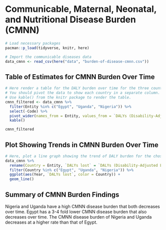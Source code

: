 # Communicable, Maternal, Neonatal, and Nutritional Disease Burden (CMNN)

```r
# Load necessary packages
pacman::p_load(tidyverse, knitr, here)

# Import the communicable diseases data
data_cmnn <- read_csv(here("data", "burden-of-disease-cmnn.csv"))
```

## Table of Estimates for CMNN Burden Over Time

```r
# Here render a table for the DALY burden over time for the three countries 
# You should pivot the data to show each country in a separate column.
# Use kable() from the knitr package to render the table.
cmnn_filtered <- data_cmnn %>% 
  filter(Entity %in% c("Egypt", "Uganda", "Nigeria")) %>% 
  select(-Code) %>%
  pivot_wider(names_from = Entity, values_from = `DALYs (Disability-Adjusted Life Years) - Communicable, maternal, neonatal, and nutritional diseases - Sex: Both - Age: Age-standardized (Rate)`) %>% 
  kable()

cmnn_filtered
```

## Plot Showing Trends in CMNN Burden Over Time

```r
# Here, plot a line graph showing the trend of DALY burden for the chosen countries over time. You can use ggplot2 to create this plot. Each country's line should be a different color.
data_cmnn %>% 
  rename(Country = Entity, `DALYs lost` = `DALYs (Disability-Adjusted Life Years) - Communicable, maternal, neonatal, and nutritional diseases - Sex: Both - Age: Age-standardized (Rate)`) %>% 
  filter(Country %in% c("Egypt", "Uganda", "Nigeria")) %>% 
  ggplot(aes(Year, `DALYs lost`, color = Country)) +
  geom_line()
```

## Summary of CMNN Burden Findings

Nigeria and Uganda have a high CMNN disease burden that both decreases over time.
Egypt has a 3-4 fold lower CMNN disease burden that also decreases over time.
The CMNN disease burden of Nigeria and Uganda decreases at a higher rate than that of Egypt.


